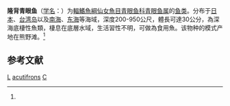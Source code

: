 {{Speciesbox 
| image = Chlorophthalmus acutifrons - National Museum of Nature and Science, Tokyo - DSC06880.JPG
| status = NE
| status_system = IUCN3.1
| taxon = Chlorophthalmus acutifrons
| authority =  (Hiyama, 1940)<ref name='id5528'>{{cite web| url =http://www.bioinfo.cn/db05/BjdwSpecies.php?action=view&id=5528| title =隆背青眼鱼| work =《中国动物物种编目数据库》| publisher =中国科学院微生物研究所| author =中国科学院动物研究所| accessdate =2009-04-11| deadurl =yes| archiveurl =https://web.archive.org/web/20160305044715/http://www.bioinfo.cn/db05/BjdwSpecies.php?action=view&id=5528| archivedate =2016-03-05}}</ref>
| synonyms = *''Chlorophthalmus actifrons'', Hiyama, 1940
}}
'''隆背青眼鱼'''（[[学名|学名]]：{{lang|la|''Chlorophthalmus acutifrons''}}）为[[輻鰭魚綱|輻鰭魚綱]][[仙女魚目|仙女魚目]][[青眼鱼科|青眼鱼科]][[青眼鱼属|青眼鱼属]]的[[鱼类|鱼类]]。分布于[[日本|日本]]、[[台湾岛|台湾岛]]以及[[南海|南海]]、[[东海|东海]]等海域，深度200-950公尺，體長可達30公分，為深海底棲性魚類，棲息在底層水域，生活習性不明，可做為食用魚。该物种的模式产地在熊野滩。<ref name='id5528'/>

== 参考文献 ==
{{reflist}}

{{Taxonbar|from=Q1887131}}

[[Category:食用魚|L]]
[[Category:青眼鱼属|acutifrons]]
[[Category:1940年描述的魚類|C]]